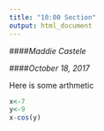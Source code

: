 ```yaml
---
title: "10:00 Section"
output: html_document
---
```

####*Maddie Castele*

####*October 18, 2017*

Here is some arthmetic
```r
x<-7
y<-9
x-cos(y)
```

